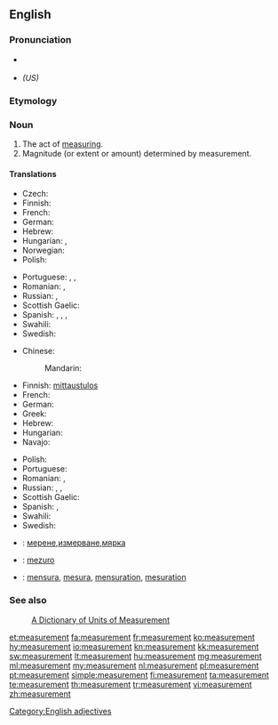 {{wikipedia|dab=Measurement}}
==English==

===Pronunciation===
* {{a|US}} {{IPA|/ˈmɛʒərmənt/}}
* {{X-SAMPA|/"mEZ@rm@nt/}} ''(US)''

===Etymology===
{{suffix|measure|ment}}

===Noun===
{{en-noun}}

# The act of [[measure|measuring]].
# Magnitude (or extent or amount) determined by measurement.

====Translations====
{{trans-top|act of measuring}}
* Czech: {{t+|cs|měření|n}}
* Finnish: {{t-|fi|mittaus}}
* French: {{t+|fr|mesure|f}}
* German: {{t-|de|Messung|f}}
* Hebrew: {{t-|he|מדידה|tr=medida}}
* Hungarian: {{t+|hu|mérés}}, {{t-|hu|megmérés}}
* Norwegian: {{t+|no|måling}}
* Polish: {{t+|pl|pomiar|m}}
{{trans-mid}}
* Portuguese: {{t+|pt|medida|f}}, {{t+|pt|medição|f}}, {{t+|pt|mensuração|f}}
* Romanian: {{t-|ro|măsurare|f}}, {{t-|ro|măsurătoare}}
* Russian: {{t|ru|измерение|n|tr=izmerénije|sc=Cyrl}}, {{t|ru|обмер|m|tr=obmér|sc=Cyrl}}
* Scottish Gaelic: {{t-|gd|tomhas|m|xs=Scottish Gaelic}}
* Spanish: {{t+|es|medida}},  {{t-|es|medición|m}},  {{t-|es|medidas|f|p}},  {{t-|es|mediciones|m|p}}
* Swahili: {{t+|sw|kipimo|xs=Swahili}}
* Swedish: {{t+|sv|mätning|c}}
{{trans-bottom}}

{{trans-top|magnitude determined by measuring}}
* Chinese:
*: Mandarin: {{t|cmn|尺寸|tr=chǐcùn|sc=Hani}}
* Finnish: [[mittaustulos]]
* French: {{t+|fr|mesure|f}}
* German: {{t+|de|Maß}}
* Greek: {{t-|el|διαστάσεις|f|p|tr=δiastásis}}
* Hebrew: {{t-|he|מדידה|tr=medida}}
* Hungarian: {{t+|hu|méret}}
* Navajo: {{tø|nv|íʼneelʼąąh}}
{{trans-mid}}
* Polish: {{t+|pl|wielkość|f}}
* Portuguese: {{t+|pt|medida}}
* Romanian: {{t-|ro|măsură|f}}, {{t-|ro|mărime|f}}
* Russian: {{t|ru|размер|m|tr=razmér|sc=Cyrl}}, {{t|ru|мера|f|tr=méra|sc=Cyrl}}, {{t|ru|мерка|f|tr=mérka|sc=Cyrl}}
* Scottish Gaelic: {{t-|gd|tomhas|m|xs=Scottish Gaelic}}
* Spanish: {{t+|es|medida}},  {{t-|es|medidas|f|p}}
* Swahili: {{t+|sw|kipimo|xs=Swahili}}
* Swedish: {{t+|sv|mått|n}}
{{trans-bottom}}

{{checktrans-top}}
* {{ttbc|bg}}: [[мерене]],[[измерване]],[[мярка]]
* {{ttbc|eo}}: [[mezuro]]
* {{ttbc|ia}}: [[mensura]], [[mesura]], [[mensuration]], [[mesuration]]
{{trans-bottom}}

===See also===
: [http://www.unc.edu/~rowlett/units/  A Dictionary of Units of Measurement]

[[Category:English adjectives]]

[[et:measurement]]
[[fa:measurement]]
[[fr:measurement]]
[[ko:measurement]]
[[hy:measurement]]
[[io:measurement]]
[[kn:measurement]]
[[kk:measurement]]
[[sw:measurement]]
[[lt:measurement]]
[[hu:measurement]]
[[mg:measurement]]
[[ml:measurement]]
[[my:measurement]]
[[nl:measurement]]
[[pl:measurement]]
[[pt:measurement]]
[[simple:measurement]]
[[fi:measurement]]
[[ta:measurement]]
[[te:measurement]]
[[th:measurement]]
[[tr:measurement]]
[[vi:measurement]]
[[zh:measurement]]